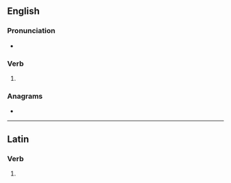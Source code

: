 {{also|déridés|dérides}}
==English==

===Pronunciation===
* {{rhymes|en|aɪdz}}

===Verb===
{{head|en|verb form}}

# {{en-third-person singular of|deride}}

===Anagrams===
* {{anagrams|en|a=ddeeirs|Reddies|desired|resided}}

----

==Latin==

===Verb===
{{la-verb-form|dērīdēs}}

# {{inflection of|la|dērīdeō||2|s|pres|actv|indc}}